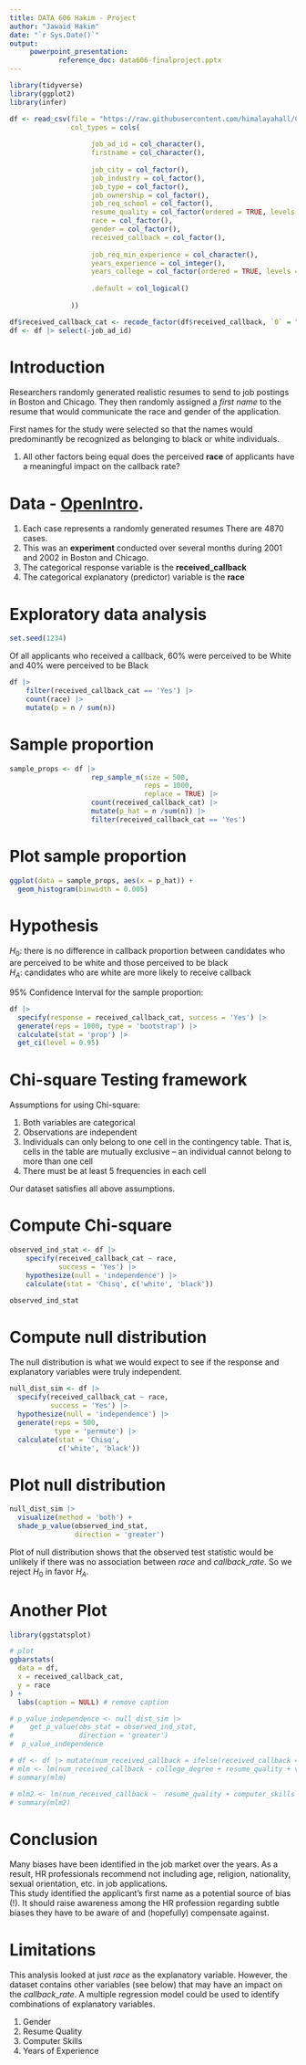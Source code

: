 ```yaml
---
title: DATA 606 Hakim - Project
author: "Jawaid Hakim"
date: "`r Sys.Date()`"
output:
     powerpoint_presentation:
            reference_doc: data606-finalproject.pptx
---
```


```r
library(tidyverse)
library(ggplot2)
library(infer)
```


```r
df <- read_csv(file = "https://raw.githubusercontent.com/himalayahall/CUNY-DATA606/master/Project/resume_callback.csv",
               col_types = cols(
                   
                    job_ad_id = col_character(),
                    firstname = col_character(),
                    
                    job_city = col_factor(),
                    job_industry = col_factor(),
                    job_type = col_factor(),
                    job_ownership = col_factor(),
                    job_req_school = col_factor(),
                    resume_quality = col_factor(ordered = TRUE, levels = c('low', 'high')),
                    race = col_factor(),
                    gender = col_factor(),
                    received_callback = col_factor(),
 
                    job_req_min_experience = col_character(),
                    years_experience = col_integer(),
                    years_college = col_factor(ordered = TRUE, levels = c('0', '1', '2', '3', '4')),
                    
                    .default = col_logical()
                     
               ))
```

```r
df$received_callback_cat <- recode_factor(df$received_callback, `0` = "No",  `1` = 'Yes')
df <- df |> select(-job_ad_id)
```

# Introduction

Researchers randomly generated realistic resumes to send to job postings in Boston and Chicago. They then randomly assigned a *first name* to the resume that would communicate the race and gender of the application.  

First names for the study were selected so that the names would predominantly be recognized as belonging to black or white individuals.  

1. All other factors being equal does the perceived **race** of applicants have a meaningful impact on the callback rate?


# Data - [OpenIntro](https://www.openintro.org/data/index.php?data=resume). 


1. Each case represents a randomly generated resumes There are 4870 cases.
1. This was an **experiment** conducted over several months during 2001 and 2002 in Boston and Chicago.
1. The categorical response variable is the **received_callback**
1. The categorical explanatory (predictor) variable is the **race**

# Exploratory data analysis

```r
set.seed(1234)
```

Of all applicants who received a callback, 60% were perceived to be White and 40% were perceived to be Black

```r
df |> 
    filter(received_callback_cat == 'Yes') |> 
    count(race) |> 
    mutate(p = n / sum(n))
```

# Sample proportion

```r
sample_props <- df |>
                    rep_sample_n(size = 500, 
                                 reps = 1000, 
                                 replace = TRUE) |>
                    count(received_callback_cat) |>
                    mutate(p_hat = n /sum(n)) |>
                    filter(received_callback_cat == 'Yes')
```

# Plot sample proportion

```r
ggplot(data = sample_props, aes(x = p_hat)) +
  geom_histogram(binwidth = 0.005)

```

# Hypothesis

$H_0$: there is no difference in callback proportion between candidates who are perceived to be white and those perceived to be black  
$H_A$: candidates who are white are more likely to receive callback

95% Confidence Interval for the sample proportion:

```r
df |>
  specify(response = received_callback_cat, success = 'Yes') |>
  generate(reps = 1000, type = 'bootstrap') |>
  calculate(stat = 'prop') |>
  get_ci(level = 0.95)
```

# Chi-square Testing framework

Assumptions for using Chi-square:

1. Both variables are categorical
1. Observations are independent
1. Individuals can only belong to one cell in the contingency table. That is, cells in the table are mutually exclusive – an individual cannot belong to more than one cell
1. There must be at least 5 frequencies in each cell

Our dataset satisfies all above assumptions.  

# Compute Chi-square

```r
observed_ind_stat <- df |>
    specify(received_callback_cat ~ race, 
            success = 'Yes') |>
    hypothesize(null = 'independence') |>
    calculate(stat = 'Chisq', c('white', 'black'))
```

```r
observed_ind_stat
```

# Compute null distribution

The null distribution is what we would expect to see if the response and explanatory variables were truly independent.

```r
null_dist_sim <- df |>
  specify(received_callback_cat ~ race, 
          success = 'Yes') |>
  hypothesize(null = 'independence') |>
  generate(reps = 500, 
           type = 'permute') |>
  calculate(stat = 'Chisq', 
            c('white', 'black'))
```

# Plot null distribution

```r
null_dist_sim |>
  visualize(method = 'both') + 
  shade_p_value(observed_ind_stat,
                direction = 'greater')
```

Plot of null distribution shows that the observed test statistic would be unlikely if there was no association between $race$ and $callback\_rate$. So we reject $H_0$ in favor $H_A$.

# Another Plot

```r
library(ggstatsplot)

# plot
ggbarstats(
  data = df,
  x = received_callback_cat,
  y = race
) +
  labs(caption = NULL) # remove caption
```


```r
# p_value_independence <- null_dist_sim |>
#    get_p_value(obs_stat = observed_ind_stat,
#                direction = 'greater')
#  p_value_independence
```

```r
# df <- df |> mutate(num_received_callback = ifelse(received_callback == 'Yes', 1, 0))
# mlm <- lm(num_received_callback ~ college_degree + resume_quality + volunteer + computer_skills + years_experience + honors + gender + race, data = df)
# summary(mlm)
```

```r
# mlm2 <- lm(num_received_callback ~  resume_quality + computer_skills + years_experience + honors + race, data = df)
# summary(mlm2)
```

# Conclusion

Many biases have been identified in the job market over the years. As a result, HR professionals recommend not including age, religion, nationality, sexual orientation, etc. in job applications.  
This study identified the applicant's first name as a potential source of bias (!). It should raise awareness among the HR profession regarding subtle biases they have to be aware of and (hopefully) compensate against.  

# Limitations

This analysis looked at just $race$ as the explanatory variable. However, the dataset contains other variables (see below) that may have an impact on the $callback\_rate$. A multiple regression model could be used to identify combinations of explanatory variables.

1. Gender
1. Resume Quality
1. Computer Skills
1. Years of Experience

